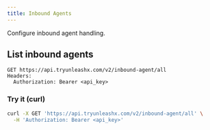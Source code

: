 ```yaml
---
title: Inbound Agents
---
```


Configure inbound agent handling.

## List inbound agents

```
GET https://api.tryunleashx.com/v2/inbound-agent/all
Headers:
  Authorization: Bearer <api_key>
```

### Try it (curl)

```bash
curl -X GET 'https://api.tryunleashx.com/v2/inbound-agent/all' \
  -H 'Authorization: Bearer <api_key>'
``` 